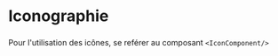 <!-- Iconography.stories.mdx -->



<Meta title='Iconographie/Icons' />

# Iconographie

###

Pour l'utilisation des icônes, se reférer au composant `<IconComponent/>`

###

<IconGallery>
    <IconItem name="Actions" >
        <IconComponent name="Actions"/>
    </IconItem>
    <IconItem name="Add" >
        <IconComponent name="Add" className="fill-primary" />
    </IconItem>
    <IconItem name="Aide" >
        <IconComponent name="Aide"/>
    </IconItem>
    <IconItem name="ArrowDouble">
        <IconComponent name="ArrowDouble"/>
    </IconItem>
    <IconItem name="ArrowDown" >
        <IconComponent name="ArrowDown"/>
    </IconItem>
    <IconItem name="ArrowRight" >
        <IconComponent name="ArrowRight"/>
    </IconItem>
    <IconItem name="Calendar" >
        <IconComponent name="Calendar"/>
    </IconItem>
    <IconItem name="Cancel" >
        <IconComponent name="Cancel"/>
    </IconItem>
    <IconItem name="CheckSuccess" >
        <IconComponent name="CheckSuccess"/>
    </IconItem>
    <IconItem name="ChevronDown" >
        <IconComponent name="ChevronDown"/>
    </IconItem>
    <IconItem name="ChevronRight" >
        <IconComponent name="ChevronRight"/>
    </IconItem>
    <IconItem name="ChevronUp" >
        <IconComponent name="ChevronUp"/>
    </IconItem>
    <IconItem name="Close" >
        <IconComponent name="Close"/>
    </IconItem>
    <IconItem name="Info" >
        <IconComponent name="Info"/>
    </IconItem>
    <IconItem name="Launch" >
        <IconComponent name="Launch"/>
    </IconItem>
    <IconItem name="Logout" >
        <IconComponent name="Logout"/>
    </IconItem>
    <IconItem name="People" >
        <IconComponent name="People"/>
    </IconItem>
    <IconItem name="Profil" >
        <IconComponent name="Profil"/>
    </IconItem>
    <IconItem name="RendezVous" >
        <IconComponent name="RendezVous"/>
    </IconItem>
</IconGallery>

